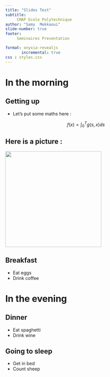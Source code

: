 ```yaml
---
title: "Slides Test"
subtitle:
     CMAP Ecole Polytechnique
author: "Samy  Mekkaoui"
slide-number: true
footer:
     Seminaires Presentation

format: onyxia-revealjs
       incremental: true
css : styles.css
---
```


# In the morning

## Getting up

- Let's put some maths here :
  
$$
f(x) = \int_{0}^{T} g(s,x) ds
$$

## Here is a picture :

![](/img/control_battery.jpg){width=300}


## Breakfast

- Eat eggs
- Drink coffee

# In the evening

## Dinner

- Eat spaghetti
- Drink wine

## Going to sleep

- Get in bed
- Count sheep